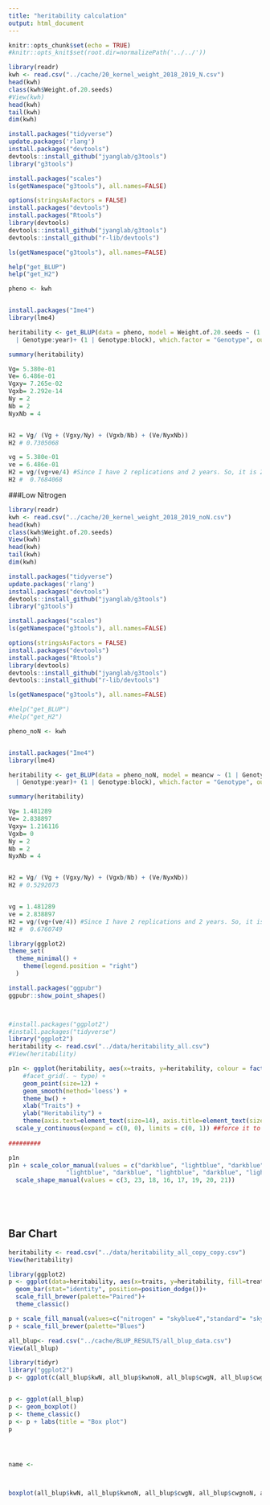 ```yaml
---
title: "heritability calculation"
output: html_document
---
```



```r
knitr::opts_chunk$set(echo = TRUE)
#knitr::opts_knit$set(root.dir=normalizePath('../../')) 
```



```r
library(readr)
kwh <- read.csv("../cache/20_kernel_weight_2018_2019_N.csv")
head(kwh)
class(kwh$Weight.of.20.seeds)
#View(kwh)
head(kwh)
tail(kwh)
dim(kwh)

```



```r
install.packages("tidyverse")
update.packages('rlang')
install.packages("devtools")
devtools::install_github("jyanglab/g3tools")
library("g3tools")
```

```r
install.packages("scales")
ls(getNamespace("g3tools"), all.names=FALSE)
```


```r
options(stringsAsFactors = FALSE) 
install.packages("devtools")
install.packages("Rtools")
library(devtools)
devtools::install_github("jyanglab/g3tools")
devtools::install_github("r-lib/devtools")

```
```r
ls(getNamespace("g3tools"), all.names=FALSE)

help("get_BLUP")
help("get_H2")

```



```r
pheno <- kwh 


install.packages("Ime4")
library(lme4)
```

```r
heritability <- get_BLUP(data = pheno, model = Weight.of.20.seeds ~ (1 | Genotype) + (1 | year) + (1 | block) + (1 | sb) + (1 | spb) + (1
  | Genotype:year)+ (1 | Genotype:block), which.factor = "Genotype", outfile = "heritability.csv")

```


```r
summary(heritability)
```


```r

Vg= 5.380e-01
Ve= 6.486e-01
Vgxy= 7.265e-02
Vgxb= 2.292e-14
Ny = 2
Nb = 2
NyxNb = 4


H2 = Vg/ (Vg + (Vgxy/Ny) + (Vgxb/Nb) + (Ve/NyxNb))
H2 # 0.7305068

vg = 5.380e-01
ve = 6.486e-01
H2 = vg/(vg+ve/4) #Since I have 2 replications and 2 years. So, it is 2x2= 4
H2 #  0.7684068

```


###Low Nitrogen
```r
library(readr)
kwh <- read.csv("../cache/20_kernel_weight_2018_2019_noN.csv")
head(kwh)
class(kwh$Weight.of.20.seeds)
View(kwh)
head(kwh)
tail(kwh)
dim(kwh)

```



```r
install.packages("tidyverse")
update.packages('rlang')
install.packages("devtools")
devtools::install_github("jyanglab/g3tools")
library("g3tools")
```

```r
install.packages("scales")
ls(getNamespace("g3tools"), all.names=FALSE)
```


```r
options(stringsAsFactors = FALSE) 
install.packages("devtools")
install.packages("Rtools")
library(devtools)
devtools::install_github("jyanglab/g3tools")
devtools::install_github("r-lib/devtools")

```
```r
ls(getNamespace("g3tools"), all.names=FALSE)

#help("get_BLUP")
#help("get_H2")

```



```r
pheno_noN <- kwh 


install.packages("Ime4")
library(lme4)
```

```r
heritability <- get_BLUP(data = pheno_noN, model = meancw ~ (1 | Genotype) + (1 | year) + (1 | block) + (1 | sb) + (1 | spb) + (1
  | Genotype:year)+ (1 | Genotype:block), which.factor = "Genotype", outfile = "heritability.csv")

```


```r
summary(heritability)
```


```r
Vg= 1.481289
Ve= 2.838897
Vgxy= 1.216116
Vgxb= 0
Ny = 2
Nb = 2
NyxNb = 4


H2 = Vg/ (Vg + (Vgxy/Ny) + (Vgxb/Nb) + (Ve/NyxNb))
H2 # 0.5292073


vg = 1.481289
ve = 2.838897
H2 = vg/(vg+(ve/4)) #Since I have 2 replications and 2 years. So, it is 2x2= 4
H2 #  0.6760749

```




```r
library(ggplot2)
theme_set(
  theme_minimal() +
    theme(legend.position = "right")
  )

install.packages("ggpubr")
ggpubr::show_point_shapes()



#install.packages("ggplot2")
#install.packages("tidyverse")
library("ggplot2")
heritability <- read.csv("../data/heritability_all.csv")
#View(heritability)

p1n <- ggplot(heritability, aes(x=traits, y=heritability, colour = factor(traits), by = "traits", head = TRUE)) +
    #facet_grid(. ~ type) +
    geom_point(size=12) +
    geom_smooth(method='loess') +
    theme_bw() +
    xlab("Traits") +
    ylab("Heritability") +
    theme(axis.text=element_text(size=14), axis.title=element_text(size=17)) +
  scale_y_continuous(expand = c(0, 0), limits = c(0, 1)) ##force it to start zero
  
#########

p1n
p1n + scale_color_manual(values = c("darkblue", "lightblue", "darkblue", 
                "lightblue", "darkblue", "lightblue", "darkblue", "lightblue")) +
  scale_shape_manual(values = c(3, 23, 18, 16, 17, 19, 20, 21))

  




```

## Bar Chart
```r
heritability <- read.csv("../data/heritability_all_copy_copy.csv")
View(heritability)

library(ggplot2)
p <- ggplot(data=heritability, aes(x=traits, y=heritability, fill=treatment)) +
  geom_bar(stat="identity", position=position_dodge())+
  scale_fill_brewer(palette="Paired")+
  theme_classic()

p + scale_fill_manual(values=c("nitrogen" = "skyblue4","standard"= "skyblue1"))
p + scale_fill_brewer(palette="Blues")

```





```r
all_blup<- read.csv("../cache/BLUP_RESULTS/all_blup_data.csv")
View(all_blup)

library(tidyr)
library("ggplot2")
p <- ggplot(c(all_blup$kwN, all_blup$kwnoN, all_blup$cwgN, all_blup$cwgnoN, all_blup$clnN, all_blup$clnnoN, all_blup$cwdN, all_blup$cwdnoN), aes(x = feed, y= weight))


p <- ggplot(all_blup)
p <- geom_boxplot()
p <- theme_classic()
p <- p + labs(title = "Box plot")
p




name <- 



boxplot(all_blup$kwN, all_blup$kwnoN, all_blup$cwgN, all_blup$cwgnoN, all_blup$clnN, all_blup$clnnoN, all_blup$cwdN, all_blup$cwdnoN, main="Radicle Length in salty and nonsalty conditions", col="lightblue", xlab="Traits", ylab="Frequency", names = c("kwN=kernel weight", "clnN=cob length", "cwgN=cob weight", "cwdN=cob width"))
```



